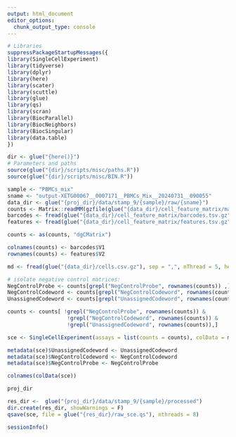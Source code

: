 ```yaml
---
output: html_document
editor_options: 
  chunk_output_type: console
---
```

```r
# Libraries
suppressPackageStartupMessages({
library(SingleCellExperiment)
library(tidyverse)
library(dplyr)
library(here)
library(scater)
library(scuttle)
library(glue)
library(qs)
library(scran)
library(BiocParallel)
library(BiocNeighbors)
library(BiocSingular)
library(data.table)
})
```


```r
dir <- glue("{here()}")
# Parameters and paths
source(glue("{dir}/scripts/misc/paths.R"))
source(glue("{dir}/scripts/misc/BIN.R"))
```



```r
sample <- "PBMCs_mix"
sname <- "output-XETG00067__0007171__PBMCs_Mix__20240731__090055"
data_dir <- glue("{proj_dir}/data/stamp_9/{sample}/raw/{sname}")
counts <- Matrix::readMM(gzfile(glue("{data_dir}/cell_feature_matrix/matrix.mtx.gz")))
barcodes <- fread(glue("{data_dir}/cell_feature_matrix/barcodes.tsv.gz"), sep = "\t", nThread = 3, header = F)
features <- fread(glue("{data_dir}/cell_feature_matrix/features.tsv.gz"), sep = "\t", nThread = 3, header = F)
```


```r
counts <- as(counts, "dgCMatrix")
```

```r
colnames(counts) <- barcodes$V1
rownames(counts) <- features$V2
```


```r
md <- fread(glue("{data_dir}/cells.csv.gz"), sep = ",", nThread = 5, header = T)
```


```r
# isolate negative control matrices:
NegControlProbe <- counts[grepl("NegControlProbe", rownames(counts)) ,]
NegControlCodeword <- counts[grepl("NegControlCodeword", rownames(counts)) ,]
UnassignedCodeword <- counts[grepl("UnassignedCodeword", rownames(counts)) ,]
```

```r
counts <- counts[ !grepl("NegControlProbe", rownames(counts)) &
                   !grepl("NegControlCodeword", rownames(counts)) &
                   !grepl("UnassignedCodeword", rownames(counts)),]
```


```r
sce <- SingleCellExperiment(assays = list(counts = counts), colData = md)
```

```r
metadata(sce)$UnassignedCodeword <- UnassignedCodeword
metadata(sce)$NegControlCodeword <- NegControlCodeword
metadata(sce)$NegControlProbe <- NegControlProbe
```

```r
colnames(colData(sce))
```

```r
proj_dir
```

```r
res_dir <-  glue("{proj_dir}/data/stamp_9/{sample}/processed")
dir.create(res_dir, showWarnings = F)
qsave(sce, file = glue("{res_dir}/raw_sce.qs"), nthreads = 8)
```

```r
sessionInfo()
```
